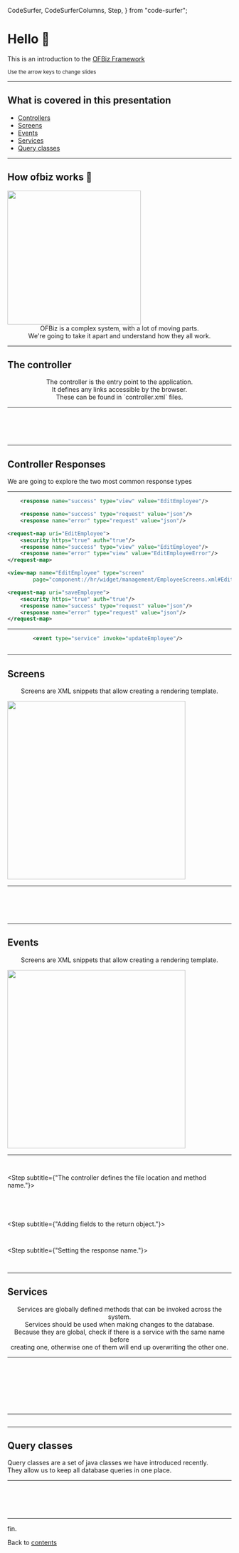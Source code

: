   CodeSurfer,
  CodeSurferColumns,
  Step,
} from "code-surfer";


# Hello 👋

This is an introduction to the [OFBiz Framework](https://cwiki.apache.org/confluence/display/OFBIZ/OFBiz+Tutorial+-+A+Beginners+Development+Guide)

<small>Use the arrow keys to change slides</small>

---

## What is covered in this presentation

- [Controllers](/3)
- [Screens](/8)
- [Events](/10)
- [Services](/12)
- [Query classes](/14)

---

## How ofbiz works 😬

<img src={images.ofbizArchitecture} style="height:300px;" />

<center>
  OFBiz is a complex system, with a lot of moving parts.
  <br />
  We're going to take it apart and understand how they all
  work.
</center>

---

## The controller

<center>
  The controller is the entry point to the application.
  <br />
  It defines any links accessible by the browser.
  <br />
  These can be found in `controller.xml` files.
</center>

---

<CodeSurfer>

```xml file=./snippets/controller/controller.xml title="The controller"

```

```diff 8:12 title="Requests" subtitle="Requests are the actual 'links' that the browser will access."

```

```diff 8[23:34] title="Request URIs" subtitle="By specifiying this property, the server will listen to requests to the '/hr/control/EditEmployee' URL."

```

```diff 9 title="Security" subtitle="This tag defines if authentication is required for this request. This line should be there most of the time."

```

```diff 10[19:32],11[19:30],15[19:32],16[19:30],17[19:34] title="Response names" subtitle="Based on the state of the code executed during this request, the server can do different things (e.g. redirect to an error page if there was an error)."

```

</CodeSurfer>

---

## Controller Responses

We are going to explore the two most common response types

---

<CodeSurferColumns>

<Step>

```xml 1[30:40] title="Views" subtitle="Views are responses that usually return HTML. (they can also return PDFs, CSVs and other "user-friendly" outputs."
    <response name="success" type="view" value="EditEmployee"/>
```

```xml 1[30:43],2[28:41] title="Requests" subtitle="Requests are responses that return either raw data (json), or call a different request (directly, or by redirecting the user to one)."
    <response name="success" type="request" value="json"/>
    <response name="error" type="request" value="json"/>
```

</Step>

<Step>

```xml 3,7,8 subtitle="Views have a corresponding 'view-map' at the end of the same controller.xml file that defines the type of view, and what will produce the output."
<request-map uri="EditEmployee">
    <security https="true" auth="true"/>
    <response name="success" type="view" value="EditEmployee"/>
    <response name="error" type="view" value="EditEmployeeError"/>
</request-map>

<view-map name="EditEmployee" type="screen"
        page="component://hr/widget/management/EmployeeScreens.xml#EditEmployee"/>
```

```xml 3:4 subtitle="Because these responses only return data, they have no 'view-map' equivalents."
<request-map uri="saveEmployee">
    <security https="true" auth="true"/>
    <response name="success" type="request" value="json"/>
    <response name="error" type="request" value="json"/>
</request-map>
```

</Step>

</CodeSurferColumns>

---

<CodeSurfer>

```xml title="Controller Request Events" subtitle="Requests can execute some code before passing the data over to the response handler. This allows us to make any changes to the data, or the system."
        <event type="service" invoke="updateEmployee"/>
```

```xml 10,17 file=./snippets/controller/controller-event.xml title="Controller Request Events" subtitle="Most common types of events are services. They can also be defined by an actual location in the code (i.e. the full java class name)."

```

</CodeSurfer>

---

## Screens

<center>
  <p>
    Screens are XML snippets that allow creating a rendering
    template.
  </p>
</center>

<img src={images.controllerScreen} style="height:400px;" />

---

<CodeSurfer>

```xml 1:27 file=./snippets/screens.xml title="Screens"

```

```xml 6[19:30],32[52:83] file=./snippets/screens.xml title="Screen name" subtitle="The screen name is what the controller 'view-map' references."

```

```xml 8:11 file=./snippets/screens.xml title="Screen actions" subtitle="Screens can also have their own logic. This should only fetch data that needs to be displayed on the screen."

```

```xml 13:14,22:23 file=./snippets/screens.xml title="Decorator" subtitle="The decorator wraps the screen with all the global markup (application bar, scripts, style)."

```

```xml 16:20 file=./snippets/screens.xml title="Screen content" subtitle="Freemarker template files can be injected into the screen directly. They get access to any context variables set up to this point."

```

</CodeSurfer>

---

## Events

<center>
  <p>
    Screens are XML snippets that allow creating a rendering
    template.
  </p>
</center>

<img src={images.controllerEvent} style="height:400px;" />

---

<CodeSurferColumns>

<Step>

```clike file=./snippets/events/java-event.java title="Java events"

```

```javascript file=./snippets/events/groovy-event.groovy title="Groovy events"

```

</Step>

<Step subtitle={"The controller defines the file location and method name."}>

```clike 1[9:30],3[14:24],4[24:30],20[29:61,72:78] file=./snippets/events/java-event.java title="Java events"

```

```javascript 3[8:22],15[31:92],16[15:29] file=./snippets/events/groovy-event.groovy title="Groovy events"

```

</Step>

<Step>

```clike 11 file=./snippets/events/java-event.java title="Java events" subtitle="Parameters are retrieved from the request."

```

```javascript 7 file=./snippets/events/groovy-event.groovy title="Groovy events" subtitle="Parameters are injected into the 'parameters' context variable."

```

</Step>

<Step subtitle={"Adding fields to the return object."}>

```clike 13 file=./snippets/events/java-event.java title="Java events"

```

```javascript 9 file=./snippets/events/groovy-event.groovy title="Groovy events"

```

</Step>

<Step subtitle={"Setting the response name."}>

```clike 15,21[20:26] file=./snippets/events/java-event.java title="Java events"

```

```javascript 11,17[20:26] file=./snippets/events/groovy-event.groovy title="Groovy events"

```

</Step>

</CodeSurferColumns>

---

## Services

<center>
  Services are globally defined methods that can be invoked across the system.<br/>
  Services should be used when making changes to the database.<br/>
  Because they are global, check if there is a service with the same name before <br/>
  creating one, otherwise one of them will end up overwriting the other one.
</center>

---

<CodeSurfer>

```xml 1:15 file=./snippets/services.xml title="Services"

```

```xml 7[20:33],20[35:48] file=./snippets/services.xml title="Service name" subtitle="The service name is used by controller events."

```

```xml 8[9:73] file=./snippets/services.xml title="Service location" subtitle="The location and invoke attributes define where the code for this service is."

```

```xml 7[36:48] file=./snippets/services.xml title="Service engine" subtitle="Services can be written in multiple languages (java, groovy, minilang). The engine attribute controls this."

```

```xml 10:13 file=./snippets/services.xml title="Service parameters" subtitle="Because services act as methods, they can have input and output parameters."

```

```xml 10[49:60],11[51:59],12[50:58],13[56:65] file=./snippets/services.xml title="Parameter modes" subtitle="The mode attribute controls this. Service parameters can be 'IN' (input), 'OUT' (output) or 'INOUT' (both input and output)."

```

```xml 11[61:75],12[60:74] file=./snippets/services.xml title="Optional parameters" subtitle="Some parameters can also be optional. The service engine (which is responsible for executing these services) will use this definition to validate input and output parameters."

```

```xml 10[35:48],11[36:50],12[35:49],13[39:55] file=./snippets/services.xml title="Parameter types" subtitle="The java variable type is also required for all parameters."

```

</CodeSurfer>

---

<CodeSurfer>

```clike file=./snippets/services/service.java title="Java service"

```

</CodeSurfer>

---

## Query classes

Query classes are a set of java classes we have introduced recently.<br/>
They allow us to keep all database queries in one place.

---

<CodeSurfer>

```clike file=./snippets/query-class.java title="Query classes"

```

```clike 1,3[36:50] file=./snippets/query-class.java title="Query classes" subtitle="All query classes are required to be in the 'com.stannah.queries' package, so that they can extend the 'AbstractQueries' abstract class."

```

```clike 10 file=./snippets/query-class.java title="Query classes" subtitle="A package-private constructor is also required."

```

```clike 5:8 file=./snippets/query-class.java title="Query classes" subtitle="Any entities and entity fields should be declared as constant strings."

```

```clike 12:18 file=./snippets/query-class.java title="Query classes" subtitle="Methods can contain any kind of queries, but they should not do any business logic. They can, at most, extract data from the results."

```

</CodeSurfer>

---

fin.

Back to [contents](/1)
